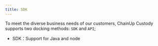 ---
title: SDK
---

To meet the diverse business needs of our customers, ChainUp Custody supports two docking methods: `SDK` and `API`;

- SDK：Support for Java and node

<CardGroup cols={2}>
  <Card title="Java" icon="java" color="#c64b36" href="https://github.com/HiCoinCom/java-wapi-sdk"></Card>
  <Card title="Node" icon="node" color="#80bd00" href="https://github.com/HiCoinCom/js-wapi-sdk"></Card>
</CardGroup>